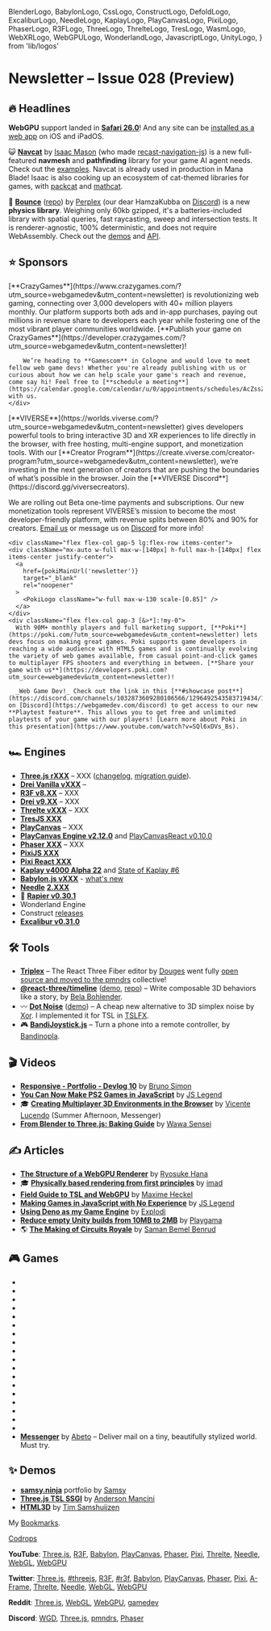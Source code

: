   BlenderLogo,
  BabylonLogo,
  CssLogo,
  ConstructLogo,
  DefoldLogo,
  ExcaliburLogo,
  NeedleLogo,
  KaplayLogo,
  PlayCanvasLogo,
  PixiLogo,
  PhaserLogo,
  R3FLogo,
  ThreeLogo,
  ThrelteLogo,
  TresLogo,
  WasmLogo,
  WebXRLogo,
  WebGPULogo,
  WonderlandLogo,
  JavascriptLogo,
  UnityLogo,
} from 'lib/logos'

# Newsletter – Issue 028 (Preview)

<SubTitleDate value="2025-10-29" />

<NoBulletListStyles />
<NewsletterStyles />

## 🔥 Headlines

<WebGPULogo /> **WebGPU** support landed in [**Safari 26.0**](https://webkit.org/blog/17333/webkit-features-in-safari-26-0/#webgpu)! And any site can be [installed as a web app](https://webkit.org/blog/17333/webkit-features-in-safari-26-0/#every-site-can-be-a-web-app-on-ios-and-ipados) on iOS and iPadOS.

😺 [**Navcat**](https://github.com/isaac-mason/navcat/) by [Isaac Mason](https://x.com/isaac_mason_) (who made [recast-navigation-js](https://github.com/isaac-mason/recast-navigation-js)) is a new full-featured **navmesh** and **pathfinding** library for your game AI agent needs. Check out the [examples](https://navcat.dev/). Navcat is already used in production in Mana Blade! Isaac is also cooking up an ecosystem of cat-themed libraries for games, with [packcat](https://github.com/isaac-mason/packcat) and [mathcat](https://github.com/isaac-mason/mathcat).

🎾 [**Bounce**](https://perplex.gg/bounce/) ([repo](https://codeberg.org/perplexdotgg/bounce)) by [Perplex](https://x.com/perplexdotgg) (our dear HamzaKubba on [Discord](https://webgamedev.com/discord)) is a new **physics library**. Weighing only 60kb gzipped, it's a batteries-included library with spatial queries, fast raycasting, sweep and intersection tests. It is renderer-agnostic, 100% deterministic, and does not require WebAssembly. Check out the [demos](https://perplex.gg/bounce/#demos) and [API](https://perplex.gg/bounce/#api).

## ⭐️ Sponsors

<div className="flex flex-col gap-5 mt-5">

  <div className="flex flex-col gap-5 lg:flex-row items-center">
    <div className="mx-auto w-full max-w-[140px] h-full max-h-[140px] flex items-center justify-center">
      <a
        href={cgMainUrl('newsletter')}
        target="_blank"
        rel="noopener"
      >
        <CGLogo className="w-full max-w-130 scale-[0.95]" />
      </a>
    </div>
    <div className="flex flex-col gap-3 [&>*]:!my-0">
        [**CrazyGames**](https://www.crazygames.com/?utm_source=webgamedev&utm_content=newsletter)
        is revolutionizing web gaming, connecting over 3,000 developers with 40+
        million players monthly. Our platform supports both ads and in-app purchases, paying out
        millions in revenue share to developers each year while fostering one of the most vibrant
        player communities worldwide. [**Publish your game on CrazyGames**](https://developer.crazygames.com/?utm_source=webgamedev&utm_content=newsletter)!

        We’re heading to **Gamescom** in Cologne and would love to meet fellow web game devs! Whether you're already publishing with us or curious about how we can help scale your game's reach and revenue, come say hi! Feel free to [**schedule a meeting**](https://calendar.google.com/calendar/u/0/appointments/schedules/AcZssZ0KM1KvCV72i9EUWDZ8RwXq4eQmym_K6ZwmAtNCqZ26QLnwzHcdcGVzGVVw4HDRX_lBjQ02eV0Q) with us.
    </div>

  </div>

<div className="h-px bg-gray-200 dark:bg-neutral-800" />

<div className="flex flex-col gap-5 lg:flex-row items-center">
  <div className="mx-auto w-full max-w-[140px] h-full max-h-[140px] flex items-center justify-center">
    <a href={viverseMainUrl('newsletter')} target="_blank" rel="noopener">
      <ViverseLogo className="w-full max-w-36 scale-[0.9]" />
    </a>
  </div>
  <div className="flex flex-col gap-3 [&>*]:!my-0">
[**VIVERSE**](https://worlds.viverse.com/?utm_source=webgamedev&utm_content=newsletter) gives developers powerful tools to bring interactive 3D and XR experiences to life directly in the browser, with free hosting, multi-engine support, and monetization tools. With our [**Creator Program**](https://create.viverse.com/creator-program?utm_source=webgamedev&utm_content=newsletter), we’re investing in the next generation of creators that are pushing the boundaries of what’s possible in the browser. Join the [**VIVERSE Discord**](https://discord.gg/viversecreators).

We are rolling out Beta one-time payments and subscriptions. Our new monetization tools represent VIVERSE’s mission to become the most developer-friendly platform, with revenue splits between 80% and 90% for creators. [Email us](mailto:michael_morran@htc.com) or message us on [Discord](https://discord.gg/viversecreators) for more info!

  </div>
</div>

<div className="h-px bg-gray-200 dark:bg-neutral-800" />

    <div className="flex flex-col gap-5 lg:flex-row items-center">
    <div className="mx-auto w-full max-w-[140px] h-full max-h-[140px] flex items-center justify-center">
      <a
        href={pokiMainUrl('newsletter')}
        target="_blank"
        rel="noopener"
      >
        <PokiLogo className="w-full max-w-130 scale-[0.85]" />
      </a>
    </div>
    <div className="flex flex-col gap-3 [&>*]:!my-0">
      With 90M+ monthly players and full marketing support, [**Poki**](https://poki.com/?utm_source=webgamedev&utm_content=newsletter) lets devs focus on making great games. Poki supports game developers in reaching a wide audience with HTML5 games and is continually evolving the variety of web games available, from casual point-and-click games to multiplayer FPS shooters and everything in between. [**Share your game with us**](https://developers.poki.com?utm_source=webgamedev&utm_content=newsletter)!

      _Web Game Dev!_ Check out the link in this [**#showcase post**](https://discord.com/channels/1032873609280106566/1296492543583719434/1296492543583719434) on [Discord](https://webgamedev.com/discord) to get access to our new **Playtest feature**. This allows you to get free and unlimited playtests of your game with our players! [Learn more about Poki in this presentation](https://www.youtube.com/watch?v=SQl6xDVs_Bs).

</div>

  </div>
</div>

## 🏎 Engines

- <ThreeLogo /> [**Three.js rXXX**](https://github.com/mrdoob/three.js/releases) – XXX
  ([changelog](https://github.com/mrdoob/three.js/releases), [migration
  guide](https://github.com/mrdoob/three.js/wiki/Migration-Guide)).
- <ThreeLogo /> [**Drei Vanilla vXXX**](https://github.com/pmndrs/drei-vanilla/releases) –
- <R3FLogo /> [**R3F v8.XX**](https://github.com/pmndrs/react-three-fiber/releases) – XXX
- <R3FLogo /> [**Drei v9.XX**](https://github.com/pmndrs/drei/releases) – XXX
- <ThrelteLogo /> [**Threlte vXXX**](https://bsky.app/profile/threlte.xyz) – XXX
- <TresLogo /> [**TresJS XXX**](https://github.com/Tresjs/tres/releases)
- <PlayCanvasLogo /> [**PlayCanvas**](https://playcanvas.com/) – XXX
- <PlayCanvasLogo /> [**PlayCanvas Engine v2.12.0**](https://github.com/playcanvas/engine/releases/tag/v2.12.0) and [PlayCanvasReact v0.10.0](https://playcanvas-react.vercel.app/docs)
- <PhaserLogo /> [**Phaser XXX**](https://github.com/photonstorm/phaser/releases) – XXX
- <PixiLogo /> [**PixiJS XXX**](https://github.com/pixijs/pixijs/releases)
- <PixiLogo /> [**Pixi React XXX**](https://github.com/pixijs/pixi-react/releases)
- <KaplayLogo /> [**Kaplay v4000 Alpha 22**](https://kaplayjs.com/blog/release-v4000-alpha-22/) and [State of Kaplay #6](https://kaplayjs.com/blog/sok6/)
- <BabylonLogo /> [**Babylon.js vXXX**](https://github.com/BabylonJS/Babylon.js/releases) - [what's
  new](https://doc.babylonjs.com/whats-new/)
- <NeedleLogo /> [**Needle**](https://needle.tools/)
  [**2.XXX**](https://github.com/needle-tools/needle-engine-support/releases)
- 🤺 [**Rapier v0.30.1**](https://github.com/dimforge/rapier/blob/master/CHANGELOG.md)
- <WonderlandLogo /> Wonderland Engine
- <ConstructLogo /> Construct [releases](https://www.construct.net/en/make-games/releases)
- <ExcaliburLogo /> [**Excalibur v0.31.0**](https://github.com/excaliburjs/Excalibur/releases/tag/v0.31.0)

## 🛠 Tools

- <R3FLogo /> [**Triplex**](https://triplex.dev/) – The React Three Fiber editor by [Douges](https://x.com/dougesdev) went fully [open source and moved to the pmndrs](https://triplex.dev/blog/triplex-moves-to-pmndrs) collective!
- <R3FLogo /> [**@react-three/timeline**](https://pmndrs.github.io/timeline/getting-started/0-introduction) ([demo](https://react-three-timeline-lambo.vercel.app/), [repo](https://github.com/pmndrs/timeline)) – Write composable 3D behaviors like a story, by [Bela Bohlender](https://x.com/BelaBohlender).
- 〰️ [**Dot Noise**](https://mini.gmshaders.com/p/dot-noise) ([demo](https://www.shadertoy.com/view/wfsyRX)) – A cheap new alternative to 3D simplex noise by [Xor](https://x.com/XorDev). I implemented it for TSL in [TSLFX](https://tslfx.v1v2.io/misc/dot-noise).
- 🎮 [**BandiJoystick.js**](https://bandijoystickjs.web.app/) – Turn a phone into a remote controller, by [Bandinopla](https://x.com/bandinopla).


## 🎬 Videos

- <ThreeLogo /> [**Responsive - Portfolio - Devlog 10**](https://www.youtube.com/watch?v=Uc3Ujdh8Ba4) by [Bruno Simon](https://x.com/bruno_simon)
- <JavascriptLogo /> [**You Can Now Make PS2 Games in JavaScript**](https://www.youtube.com/watch?v=QN8JmOpc9cE) by [JS Legend](https://x.com/JSLegendDev)
- 🎓 [**Creating Multiplayer 3D Environments in the Browser**](https://www.youtube.com/watch?v=KSIxyyEaPr0) by [Vicente Lucendo](https://x.com/vlucendo) (Summer Afternoon, Messenger)
- <BlenderLogo /> [**From Blender to Three.js: Baking Guide**](https://www.youtube.com/watch?v=fBH8SYA1aTI) by [Wawa Sensei](https://x.com/wawasensei)

## ✍️ Articles

- <WebGPULogo /> [**The Structure of a WebGPU Renderer**](https://whoisryosuke.com/blog/2025/structure-of-a-webgpu-renderer) by [Ryosuke Hana](https://whoisryosuke.com/)
- 🎓 [**Physically based rendering from first principles**](https://imadr.me/pbr/) by [imad](https://x.com/imadr_)
- <R3FLogo /> [**Field Guide to TSL and WebGPU**](https://blog.maximeheckel.com/posts/field-guide-to-tsl-and-webgpu/) by [Maxime Heckel](https://x.com/MaximeHeckel)
- <JavascriptLogo /> [**Making Games in JavaScript with No Experience**](https://jslegenddev.substack.com/p/how-to-start-making-games-in-javascript) by [JS Legend](https://jslegenddev.substack.com/)
- <JavascriptLogo /> [**Using Deno as my Game Engine**](https://explodi.tubatuba.net/2025/09/26/using-deno-as-my-game-engine) by [Explodi](https://explodi.tubatuba.net/)
- <UnityLogo /> [**Reduce empty Unity builds from 10MB to 2MB**](https://playgama.com/blog/unity/how-to-shrink-empty-unity-build-from-10mb-to-2mb/) by [Playgama](https://playgama.com/)
- 🌎 [**The Making of Circuits Royale**](https://blog.puzzmo.com/posts/2025/09/08/the-making-of-circuits-royale/) by [Saman Bemel Benrud](https://mastodon.gamedev.place/@samanbb)

## 🎮 Games

- <GameRelease
    title="Lorem Ipsum"
    url="https://www.crazygames.com/game/lorem-ipsum"
    developer="Lorem Ipsum"
    developerUrl="https://loremipsum.com/"
    description="Lorem ipsum dolor sit amet"
    EngineIcon={ThreeLogo}
  />
- <GameRelease
    title="Lorem Ipsum"
    url="https://www.crazygames.com/game/lorem-ipsum"
    developer="Lorem Ipsum"
    developerUrl="https://loremipsum.com/"
    description="Lorem ipsum dolor sit amet"
    EngineIcon={ThreeLogo}
  />
- <GameRelease
    title="Lorem Ipsum"
    url="https://www.crazygames.com/game/lorem-ipsum"
    developer="Lorem Ipsum"
    developerUrl="https://loremipsum.com/"
    description="Lorem ipsum dolor sit amet"
    EngineIcon={BabylonLogo}
  />
- <GameRelease
    title="Lorem Ipsum"
    url="https://www.crazygames.com/game/lorem-ipsum"
    developer="Lorem Ipsum"
    developerUrl="https://loremipsum.com/"
    description="Lorem ipsum dolor sit amet"
    EngineIcon={PlayCanvasLogo}
  />
- <GameRelease
    title="Lorem Ipsum"
    url="https://www.crazygames.com/game/lorem-ipsum"
    developer="Lorem Ipsum"
    developerUrl="https://loremipsum.com/"
    description="Lorem ipsum dolor sit amet"
    EngineIcon={PlayCanvasLogo}
  />
- <GameRelease
    title="In Tirol"
    url="https://worlds.viverse.com/qj4Fjpg"
    developer="James C. Kane"
    developerUrl="https://jamesckane.com/"
    description="Escape the storm across the strange manor grounds near Salzburg, 1914"
    EngineIcon={PlayCanvasLogo}
  />
- <GameRelease
    title="Ship Happens"
    url="https://worlds.viverse.com/LJxPNPP"
    developer="Cause + Christi"
    developerUrl="https://causechristi.com/"
    description="You're an engineer on a ship tasked with looting Earth's final remains"
    EngineIcon={PlayCanvasLogo}
  />
- <GameRelease
    title="to the Limbs"
    url="https://worlds.viverse.com/jtrJ9az"
    developer="A Number From the Ghost"
    developerUrl="https://www.anumberfromtheghost.com/"
    description="Wander and explore a surreal world and its interactive music"
    EngineIcon={ThreeLogo}
  />
- <GameRelease
    title="Alfi's Adventures"
    url="https://worlds.viverse.com/EcxNxwe"
    developer="Brian Breiholz"
    developerUrl="https://x.com/BrianBreiholz"
    description="A classic jump-and-run platformer where you fight the Vespoids"
    EngineIcon={ThreeLogo}
  />
- <GameRelease
    title="The Art Collector"
    url="https://worlds.viverse.com/KG6XZmH"
    developer="Alastair Low"
    developerUrl="https://x.com/Wallmasterr"
    description="Save your grandad and the world with the power of art"
    EngineIcon={PlayCanvasLogo}
  />
- <GameRelease
    title="Squid Dash"
    url="https://poki.com/en/g/squid-dash"
    developer="Redox Interactive"
    developerUrl="https://redox-interactive.com/"
    description="Throw a squid as far as you can, unlock upgrades to go even further"
    EngineIcon={PlayCanvasLogo}
  />
- <GameRelease
    title="Build League"
    url="https://poki.com/en/g/build-league"
    developer="OnRush Studio"
    developerUrl="https://onrush.studio/"
    description="Design, build, and upgrade your airplane to fly as far as you can"
    EngineIcon={PlayCanvasLogo}
  />
- <GameRelease
    title="Merge Monster Battles"
    url="https://poki.com/en/g/merge-monster-battles"
    developer="ARF Games"
    developerUrl="https://x.com/arfgames"
    description="Combine cute monsters to fight against waves of enemies"
    EngineIcon={ConstructLogo}
  />
- <GameRelease
    title="Porki Poke"
    url="https://poki.com/en/g/porki-poke"
    developer="Dinobros"
    developerUrl="https://www.dinobros.com/"
    description="Manage and optimize your poke bowl restaurant to serve customers"
    EngineIcon={ConstructLogo}
  />
- <GameRelease
    title="Pocket Car City!"
    url="https://poki.com/en/g/pocket-car-city"
    developer="Nineties Games"
    developerUrl="https://nineties-games.odoo.com/"
    description="A driving game where the whole city is your playground"
    EngineIcon={UnityLogo}
  />
- <GameRelease
    title="Lorem Ipsum"
    url="https://webgamer.io/en/g/lorem-ipsum"
    developer="Lorem Ipsum"
    developerUrl="https://loremipsum.com/"
    description="Lorem ipsum dolor sit amet"
    EngineIcon={ThreeLogo}
  />
- <GameRelease
    title="Lorem Ipsum"
    url="https://webgamer.io/en/g/lorem-ipsum"
    developer="Lorem Ipsum"
    developerUrl="https://loremipsum.com/"
    description="Lorem ipsum dolor sit amet"
    EngineIcon={ThreeLogo}
  />
- <GameRelease
    title="Lorem Ipsum"
    url="https://webgamer.io/en/g/lorem-ipsum"
    developer="Lorem Ipsum"
    developerUrl="https://loremipsum.com/"
    description="Lorem ipsum dolor sit amet"
    EngineIcon={ThreeLogo}
  />
- <ThreeLogo />[**Messenger**](https://messenger.abeto.co/) by [Abeto](https://abeto.co/) – Deliver mail on a tiny, beautifully stylized world. Must try.

## ✨ Demos

- <ThreeLogo />[**samsy.ninja**](https://samsy.ninja/) portfolio by [Samsy](https://x.com/Samsyyyy)
- <R3FLogo /> [**Three.js TSL SSGI**](https://ssgi-webgpu-demo.vercel.app/) by [Anderson Mancini](https://x.com/Andersonmancini)
- <CssLogo /> [**HTML3D**](https://html3d.com/) by [Tim Samshuijzen](https://complexity.zone/)

My [Bookmarks](https://x.com/i/bookmarks).

[Codrops](https://tympanus.net/codrops/all-posts/)

**YouTube**:
[Three.js](https://www.youtube.com/results?search_query=three+js),
[R3F](https://www.youtube.com/results?search_query=react+three+fiber),
[Babylon](https://www.youtube.com/results?search_query=babylon+js),
[PlayCanvas](https://www.youtube.com/results?search_query=playcanvas),
[Phaser](https://www.youtube.com/results?search_query=phaser+js),
[Pixi](https://www.youtube.com/results?search_query=pixi+js),
[Threlte](https://www.youtube.com/results?search_query=threlte),
[Needle](https://www.youtube.com/results?search_query=needle+tools),
[WebGL](https://www.youtube.com/results?search_query=webgl),
[WebGPU](https://www.youtube.com/results?search_query=webgpu)

**Twitter**:
[Three.js](https://x.com/threejs),
[#threejs](https://x.com/hashtag/threejs),
[R3F](https://x.com/0xca0a),
[#r3f](https://x.com/hashtag/r3f),
[Babylon](https://x.com/babylonjs),
[PlayCanvas](https://x.com/playcanvas),
[Phaser](https://x.com/phaser_),
[Pixi](https://x.com/PixiJS),
[A-Frame](https://x.com/aframevr),
[Threlte](https://x.com/threlte),
[Needle](https://x.com/NeedleTools),
[WebGL](https://x.com/WebGL),
[WebGPU](https://x.com/WebGPU)

**Reddit**:
[Three.js](https://www.reddit.com/r/threejs/top/?t=month),
[WebGL](https://www.reddit.com/r/webgl/top/?t=month),
[WebGPU](https://www.reddit.com/r/webgpu/top/?t=month),
[gamedev](https://www.reddit.com/r/gamedev/top/?t=month)

**Discord**:
[WGD](https://discord.com/channels/1032873609280106566/1051338271097094165),
[Three.js](https://discord.com/channels/685241246557667386/1022153550115131473),
[pmndrs](https://discord.com/channels/740090768164651008/1047453248044412968),
[Phaser](https://discord.com/channels/244245946873937922/1020022549247164466)

<NewsletterFooter tweetId="WILL_BE_UPDATED_IN_A_MINUTE" />
